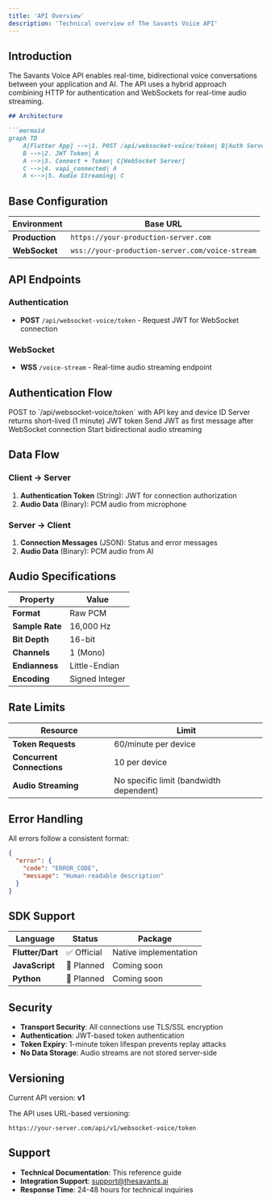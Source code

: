 ```yaml
---
title: 'API Overview'
description: 'Technical overview of The Savants Voice API'
---
```


## Introduction

The Savants Voice API enables real-time, bidirectional voice conversations between your application and AI. The API uses a hybrid approach combining HTTP for authentication and WebSockets for real-time audio streaming.

```markdown
## Architecture

```mermaid
graph TD
    A[Flutter App] -->|1. POST /api/websocket-voice/token| B[Auth Server]
    B -->|2. JWT Token| A
    A -->|3. Connect + Token| C[WebSocket Server]
    C -->|4. vapi_connected| A
    A <-->|5. Audio Streaming| C
```

## Base Configuration

| Environment | Base URL |
|-------------|----------|
| **Production** | `https://your-production-server.com` |
| **WebSocket** | `wss://your-production-server.com/voice-stream` |

## API Endpoints

### Authentication
- **POST** `/api/websocket-voice/token` - Request JWT for WebSocket connection

### WebSocket
- **WSS** `/voice-stream` - Real-time audio streaming endpoint

## Authentication Flow

<Steps>
  <Step title="Request Token">
    POST to `/api/websocket-voice/token` with API key and device ID
  </Step>
  <Step title="Receive JWT">
    Server returns short-lived (1 minute) JWT token
  </Step>
  <Step title="WebSocket Auth">
    Send JWT as first message after WebSocket connection
  </Step>
  <Step title="Begin Streaming">
    Start bidirectional audio streaming
  </Step>
</Steps>

## Data Flow

### Client → Server
1. **Authentication Token** (String): JWT for connection authorization
2. **Audio Data** (Binary): PCM audio from microphone

### Server → Client  
1. **Connection Messages** (JSON): Status and error messages
2. **Audio Data** (Binary): PCM audio from AI

## Audio Specifications

| Property | Value |
|----------|-------|
| **Format** | Raw PCM |
| **Sample Rate** | 16,000 Hz |
| **Bit Depth** | 16-bit |
| **Channels** | 1 (Mono) |
| **Endianness** | Little-Endian |
| **Encoding** | Signed Integer |

## Rate Limits

| Resource | Limit |
|----------|-------|
| **Token Requests** | 60/minute per device |
| **Concurrent Connections** | 10 per device |
| **Audio Streaming** | No specific limit (bandwidth dependent) |

## Error Handling

All errors follow a consistent format:

```json
{
  "error": {
    "code": "ERROR_CODE",
    "message": "Human-readable description"
  }
}
```

## SDK Support

| Language | Status | Package |
|----------|--------|---------|
| **Flutter/Dart** | ✅ Official | Native implementation |
| **JavaScript** | 🚧 Planned | Coming soon |
| **Python** | 🚧 Planned | Coming soon |

## Security

- **Transport Security**: All connections use TLS/SSL encryption
- **Authentication**: JWT-based token authentication
- **Token Expiry**: 1-minute token lifespan prevents replay attacks
- **No Data Storage**: Audio streams are not stored server-side

## Versioning

Current API version: **v1**

The API uses URL-based versioning:
```
https://your-server.com/api/v1/websocket-voice/token
```

## Support

- **Technical Documentation**: This reference guide
- **Integration Support**: [support@thesavants.ai](mailto:support@thesavants.ai)
- **Response Time**: 24-48 hours for technical inquiries